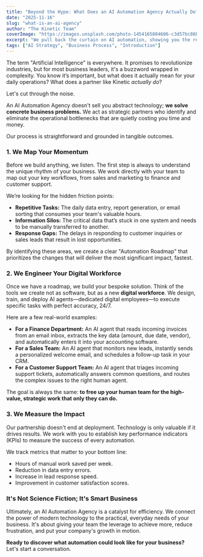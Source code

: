 ```yaml
---
title: "Beyond the Hype: What Does an AI Automation Agency Actually Do?"
date: "2025-11-16"
slug: "what-is-an-ai-agency"
author: "The Kinetic Team"
coverImage: "https://images.unsplash.com/photo-1454165804606-c3d57bc86b40?q=80&w=1170&auto=format&fit=crop&ixlib=rb-4.1.0&ixid=M3wxMjA3fDB8MHxwaG90by1wYWdlfHx8fGVufDB8fHx8fA%3D%3D"
excerpt: "We pull back the curtain on AI automation, showing you the real-world processes we transform to drive efficiency and growth for businesses just like yours."
tags: ["AI Strategy", "Business Process", "Introduction"]
---
```


The term "Artificial Intelligence" is everywhere. It promises to revolutionize industries, but for most business leaders, it's a buzzword wrapped in complexity. You know it’s important, but what does it actually mean for your daily operations? What does a partner like Kinetic _actually do_?

Let's cut through the noise.

An AI Automation Agency doesn't sell you abstract technology; **we solve concrete business problems.** We act as strategic partners who identify and eliminate the operational bottlenecks that are quietly costing you time and money.

Our process is straightforward and grounded in tangible outcomes.

### 1. We Map Your Momentum

Before we build anything, we listen. The first step is always to understand the unique rhythm of your business. We work directly with your team to map out your key workflows, from sales and marketing to finance and customer support.

We’re looking for the hidden friction points:

- **Repetitive Tasks:** The daily data entry, report generation, or email sorting that consumes your team's valuable hours.
- **Information Silos:** The critical data that’s stuck in one system and needs to be manually transferred to another.
- **Response Gaps:** The delays in responding to customer inquiries or sales leads that result in lost opportunities.

By identifying these areas, we create a clear "Automation Roadmap" that prioritizes the changes that will deliver the most significant impact, fastest.

### 2. We Engineer Your Digital Workforce

Once we have a roadmap, we build your bespoke solution. Think of the tools we create not as software, but as a new **digital workforce**. We design, train, and deploy AI agents—dedicated digital employees—to execute specific tasks with perfect accuracy, 24/7.

Here are a few real-world examples:

- **For a Finance Department:** An AI agent that reads incoming invoices from an email inbox, extracts the key data (amount, due date, vendor), and automatically enters it into your accounting software.
- **For a Sales Team:** An AI agent that monitors new leads, instantly sends a personalized welcome email, and schedules a follow-up task in your CRM.
- **For a Customer Support Team:** An AI agent that triages incoming support tickets, automatically answers common questions, and routes the complex issues to the right human agent.

The goal is always the same: **to free up your human team for the high-value, strategic work that only they can do.**

### 3. We Measure the Impact

Our partnership doesn't end at deployment. Technology is only valuable if it drives results. We work with you to establish key performance indicators (KPIs) to measure the success of every automation.

We track metrics that matter to your bottom line:

- Hours of manual work saved per week.
- Reduction in data entry errors.
- Increase in lead response speed.
- Improvement in customer satisfaction scores.

### It's Not Science Fiction; It's Smart Business

Ultimately, an AI Automation Agency is a catalyst for efficiency. We connect the power of modern technology to the practical, everyday needs of your business. It's about giving your team the leverage to achieve more, reduce frustration, and put your company's growth in motion.

**Ready to discover what automation could look like for your business?** Let's start a conversation.
